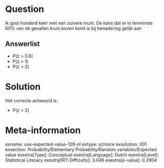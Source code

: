 Question
========

Ik gooi honderd keer met een zuivere munt. De kans dat er in tenminste
60% van de gevallen kruis boven komt is bij benadering gelijk aan

Answerlist
----------

* P(z > 0.6)
* P(z > 1)
* P(z > 2)

Solution
========

Het correcte antwoord is: 

* P(z > 2)

Meta-information
================
exname: uva-expected-value-128-nl
extype: schoice
exsolution: 001
exsection: Probability/Elementary Probability/Random variables/Expected value
exextra[Type]: Conceptual
exextra[Language]: Dutch
exextra[Level]: Statistical Literacy
exextra[IRT-Difficulty]: 3.046
exextra[p-value]: 0.2904
